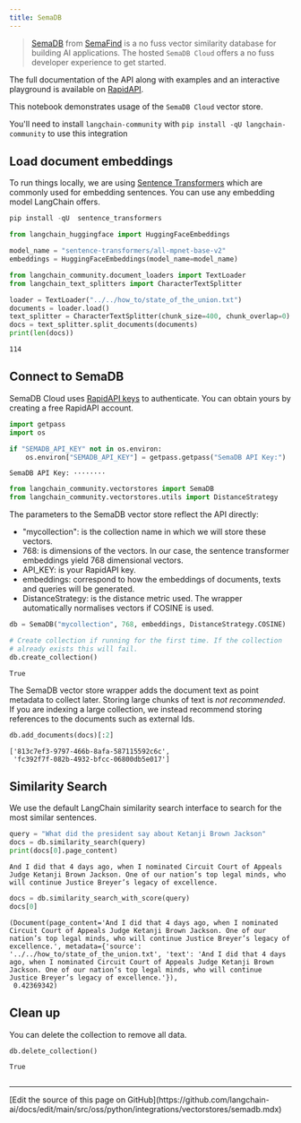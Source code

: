 ```yaml
---
title: SemaDB
---
```


> [SemaDB](https://www.semafind.com/products/semadb) from [SemaFind](https://www.semafind.com) is a no fuss vector similarity database for building AI applications. The hosted `SemaDB Cloud` offers a no fuss developer experience to get started.

The full documentation of the API along with examples and an interactive playground is available on [RapidAPI](https://rapidapi.com/semafind-semadb/api/semadb).

This notebook demonstrates usage of the `SemaDB Cloud` vector store.

You'll need to install `langchain-community` with `pip install -qU langchain-community` to use this integration

## Load document embeddings

To run things locally, we are using [Sentence Transformers](https://www.sbert.net/) which are commonly used for embedding sentences. You can use any embedding model LangChain offers.

```python
pip install -qU  sentence_transformers
```

```python
from langchain_huggingface import HuggingFaceEmbeddings

model_name = "sentence-transformers/all-mpnet-base-v2"
embeddings = HuggingFaceEmbeddings(model_name=model_name)
```

```python
from langchain_community.document_loaders import TextLoader
from langchain_text_splitters import CharacterTextSplitter

loader = TextLoader("../../how_to/state_of_the_union.txt")
documents = loader.load()
text_splitter = CharacterTextSplitter(chunk_size=400, chunk_overlap=0)
docs = text_splitter.split_documents(documents)
print(len(docs))
```

```output
114
```

## Connect to SemaDB

SemaDB Cloud uses [RapidAPI keys](https://rapidapi.com/semafind-semadb/api/semadb) to authenticate. You can obtain yours by creating a free RapidAPI account.

```python
import getpass
import os

if "SEMADB_API_KEY" not in os.environ:
    os.environ["SEMADB_API_KEY"] = getpass.getpass("SemaDB API Key:")
```

```output
SemaDB API Key: ········
```

```python
from langchain_community.vectorstores import SemaDB
from langchain_community.vectorstores.utils import DistanceStrategy
```

The parameters to the SemaDB vector store reflect the API directly:

- "mycollection": is the collection name in which we will store these vectors.
- 768: is dimensions of the vectors. In our case, the sentence transformer embeddings yield 768 dimensional vectors.
- API_KEY: is your RapidAPI key.
- embeddings: correspond to how the embeddings of documents, texts and queries will be generated.
- DistanceStrategy: is the distance metric used. The wrapper automatically normalises vectors if COSINE is used.

```python
db = SemaDB("mycollection", 768, embeddings, DistanceStrategy.COSINE)

# Create collection if running for the first time. If the collection
# already exists this will fail.
db.create_collection()
```

```output
True
```

The SemaDB vector store wrapper adds the document text as point metadata to collect later. Storing large chunks of text is *not recommended*. If you are indexing a large collection, we instead recommend storing references to the documents such as external Ids.

```python
db.add_documents(docs)[:2]
```

```output
['813c7ef3-9797-466b-8afa-587115592c6c',
 'fc392f7f-082b-4932-bfcc-06800db5e017']
```

## Similarity Search

We use the default LangChain similarity search interface to search for the most similar sentences.

```python
query = "What did the president say about Ketanji Brown Jackson"
docs = db.similarity_search(query)
print(docs[0].page_content)
```

```output
And I did that 4 days ago, when I nominated Circuit Court of Appeals Judge Ketanji Brown Jackson. One of our nation’s top legal minds, who will continue Justice Breyer’s legacy of excellence.
```

```python
docs = db.similarity_search_with_score(query)
docs[0]
```

```output
(Document(page_content='And I did that 4 days ago, when I nominated Circuit Court of Appeals Judge Ketanji Brown Jackson. One of our nation’s top legal minds, who will continue Justice Breyer’s legacy of excellence.', metadata={'source': '../../how_to/state_of_the_union.txt', 'text': 'And I did that 4 days ago, when I nominated Circuit Court of Appeals Judge Ketanji Brown Jackson. One of our nation’s top legal minds, who will continue Justice Breyer’s legacy of excellence.'}),
 0.42369342)
```

## Clean up

You can delete the collection to remove all data.

```python
db.delete_collection()
```

```output
True
```

```python

```

---

<Callout icon="pen-to-square" iconType="regular">
  [Edit the source of this page on GitHub](https://github.com/langchain-ai/docs/edit/main/src/oss/python/integrations/vectorstores/semadb.mdx)
</Callout>
